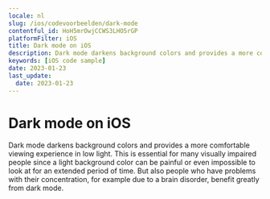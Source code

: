 ```yaml
---
locale: nl
slug: /ios/codevoorbeelden/dark-mode
contentful_id: HoH5mrOwjCCWS3LHO5rGP
platformFilter: iOS
title: Dark mode on iOS
description: Dark mode darkens background colors and provides a more comfortable viewing experience in low light.
keywords: [iOS code sample]
date: 2023-01-23
last_update:
  date: 2023-01-23
---
```


# Dark mode on iOS

Dark mode darkens background colors and provides a more comfortable viewing experience in low light. This is essential for many visually impaired people since a light background color can be painful or even impossible to look at for an extended period of time. But also people who have problems with their concentration, for example due to a brain disorder, benefit greatly from dark mode.

<CodeSample id="screen-dark-mode" locale="nl" platform="ios"/>
